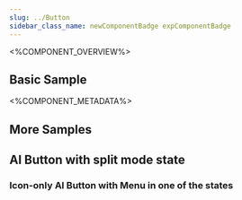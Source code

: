 ```yaml
---
slug: ../Button
sidebar_class_name: newComponentBadge expComponentBadge
---
```



<%COMPONENT_OVERVIEW%>

## Basic Sample
<ButtonMenu />

<%COMPONENT_METADATA%>

## More Samples

## AI Button with split mode state
<ButtonSplitMenu />

### Icon-only AI Button with Menu in one of the states
<IconOnlyButton />